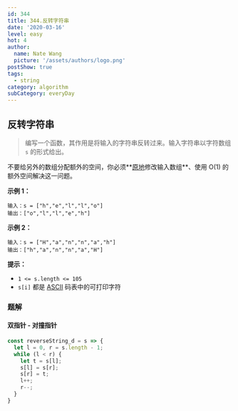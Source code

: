```yaml
---
id: 344
title: 344.反转字符串
date: '2020-03-16'
level: easy
hot: 4
author:
  name: Nate Wang
  picture: '/assets/authors/logo.png'
postShow: true
tags:
  - string
category: algorithm
subCategory: everyDay
---
```




## 反转字符串

> 编写一个函数，其作用是将输入的字符串反转过来。输入字符串以字符数组 `s` 的形式给出。

不要给另外的数组分配额外的空间，你必须**[原地](https://baike.baidu.com/item/原地算法)修改输入数组**、使用 O(1) 的额外空间解决这一问题。

**示例 1：**

```
输入：s = ["h","e","l","l","o"]
输出：["o","l","l","e","h"]
```

**示例 2：**

```
输入：s = ["H","a","n","n","a","h"]
输出：["h","a","n","n","a","H"]
```

**提示：**

- `1 <= s.length <= 105`
- `s[i]` 都是 [ASCII](https://baike.baidu.com/item/ASCII) 码表中的可打印字符

### 题解

#### 双指针 - 对撞指针

```js
const reverseString_d = s => {
  let l = 0, r = s.length - 1;
  while (l < r) {
    let t = s[l];
    s[l] = s[r];
    s[r] = t;
    l++;
    r--;
  }
}
```